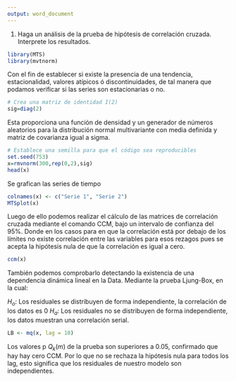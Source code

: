 ```yaml
---
output: word_document
---
```


1. 	Haga un análisis de la prueba de hipótesis de correlación cruzada. Interprete los resultados.

```r
library(MTS)
library(mvtnorm)
```

Con el fin de establecer si existe la presencia de una tendencia, estacionalidad, valores atípicos ó discontinuidades, de tal manera que podamos verificar si las series son estacionarias o no.

```r

# Crea una matriz de identidad I(2)
sig=diag(2)

```

Esta  proporciona una función de densidad y un generador de números aleatorios para la distribución normal multivariante con media definida y matriz de covarianza igual a sigma.

```r
# Establece una semilla para que el código sea reproducibles
set.seed(753) 
x=rmvnorm(300,rep(0,2),sig) 
head(x)
```
Se grafican las series de tiempo
```r
colnames(x) <- c("Serie 1", "Serie 2")
MTSplot(x)

```
Luego de ello podemos realizar el cálculo de las matrices de correlación cruzada mediante el comando CCM, bajo  un intervalo de confianza del 95%.
Donde en los casos para en que la correlación está por debajo de los
límites no existe correlación entre las variables para esos
rezagos pues se acepta la hipótesis nula de que la correlación es igual a cero.


```r
ccm(x)
```

También podemos comprobarlo detectando la existencia de una dependencia dinámica lineal en la Data. Mediante la prueba Ljung-Box, en la cual:

$H_o:$ Los residuales se distribuyen de forma independiente, la correlación de los datos es 0
$H_a:$ Los residuales no se distribuyen de forma independiente, los datos muestran una correlación serial.

```r

LB <- mq(x, lag = 10)

```

Los valores p $Q_k(m)$ de la prueba son superiores a 0.05, confirmado que hay hay cero CCM. Por lo que no se rechaza la hipótesis nula para todos los lag, esto significa que los residuales de nuestro modelo son independientes.





